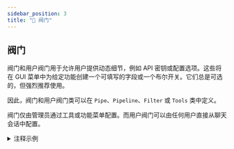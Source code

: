 ```yaml
---
sidebar_position: 3
title: "🔄 阀门"
---
```


## 阀门

阀门和用户阀门用于允许用户提供动态细节，例如 API 密钥或配置选项。这些将在 GUI 菜单中为给定功能创建一个可填写的字段或一个布尔开关。它们总是可选的，但强烈推荐使用。

因此，阀门和用户阀门类可以在 `Pipe`、`Pipeline`、`Filter` 或 `Tools` 类中定义。

阀门仅由管理员通过工具或功能菜单配置。而用户阀门可以由任何用户直接从聊天会话中配置。

<details>
<summary>注释示例</summary>

```python

from pydantic import BaseModel, Field
from typing import Literal

# 定义和阀门
class Filter:
   # 注意当前的缩进：阀门和用户阀门必须被声明为
   # Tools、Filter 或 Pipe 类的属性。在这里我们以
   # Filter 为例。
    class Valves(BaseModel):
       # 阀门和用户阀门继承自 pydantics BaseModel。这
       # 启用复杂的使用场景，如模型验证等。
       test_valve: int = Field(  # 注意类型提示：它用于
           # 选择显示给用户的 UI 元素种类（按钮、
           # 文本等）。
           default=4,
           description="控制数值的一个阀门"
           # required=False,  # 你可以通过设置为 True 强制字段为必填
       )
       # 为了让用户在多个字符串之间进行选择，可以使用 typing 的 Literal：
       choice_option: Literal["choiceA", "choiceB"] = Field(
           default="choiceA",
           description="一个多选阀门的示例"
       )
       priority: int = Field(
           default=0,
           description="过滤操作的优先级。较低的值优先通过"
       )
       # priority 字段是可选的，但如果存在，将用于
       # 对过滤器进行排序。
       pass
       # 注意，这里的 pass 有助于解析，因此推荐使用。

   # 用户阀门的定义方式相同。
    class UserValves(BaseModel):
        test_user_valve: bool = Field(
            default=False, description="一个用户阀门控制一个开/关（或真/假）开关"
       )
       pass

   def __init__(self):
       self.valves = self.Valves()
       # 因为它们是由管理员设置的，因此在代码执行时可以直接访问。
       pass

   # inlet 方法仅用于过滤器，但 __user__ 处理方式相同
   def inlet(self, body: dict, __user__: dict):
       # 由于用户阀门是按用户定义的，因此它们仅在使用时可用。
       # 注意，尽管 __user__ 是一个字典，__user__["valves"] 是一个
       # 用户阀门对象。因此，你可以像这样访问值：
       test_user_valve = __user__["valves"].test_user_valve
       # 或者：
       test_user_valve = dict(__user__["valves"])["test_user_valve"]
       # 但这将返回默认值，而不是实际值：
       # test_user_valve = __user__["valves"]["test_user_valve"]  # 不要这样做！
```

</details>
